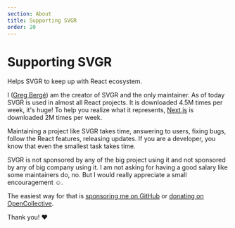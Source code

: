 ```yaml
---
section: About
title: Supporting SVGR
order: 20
---
```


# Supporting SVGR

Helps SVGR to keep up with React ecosystem.

I ([Greg Bergé](https://gregberge.com/)) am the creator of SVGR and the only maintainer. As of today SVGR is used in almost all React projects. It is downloaded 4.5M times per week, it's huge! To help you realize what it represents, [Next.js](https://nextjs.org/) is downloaded 2M times per week.

Maintaining a project like SVGR takes time, answering to users, fixing bugs, follow the React features, releasing updates. If you are a developer, you know that even the smallest task takes time.

SVGR is not sponsored by any of the big project using it and not sponsored by any of big company using it. I am not asking for having a good salary like some maintainers do, no. But I would really appreciate a small encouragement ☺️.

The easiest way for that is [sponsoring me on GitHub](https://github.com/sponsors/gregberge) or [donating on OpenCollective](https://opencollective.com/svgr).

Thank you! ❤️
